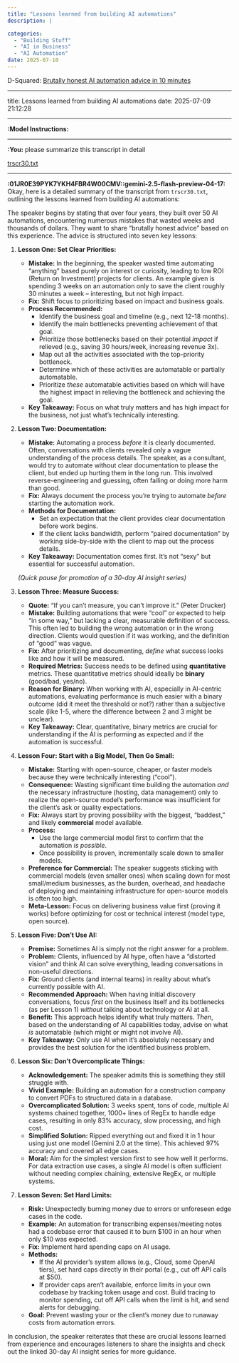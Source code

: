 ```yaml
---
title: "Lessons learned from building AI automations"
description: |

categories:
  - "Building Stuff"
  - "AI in Business"
  - "AI Automation"
date: 2025-07-10
---
```



D-Squared: [Brutally honest AI automation advice in 10 minutes](https://www.youtube.com/watch?v=i39uF1fXncg)

---

title: Lessons learned from building AI automations
date: 2025-07-09 21:12:28

---

**:Model Instructions:** 

  ---

  
**:You:** please summarize this transcript in detail

[trscr30.txt](/Users/mortenlorenzen/Desktop/trscr30.txt)

---

**:01JR0E39PYK7YKH4FBR4W00CMV::gemini-2.5-flash-preview-04-17:** Okay, here is a detailed summary of the transcript from `trscr30.txt`, outlining the lessons learned from building AI automations:

The speaker begins by stating that over four years, they built over 50 AI automations, encountering numerous mistakes that wasted weeks and thousands of dollars. They want to share "brutally honest advice" based on this experience. The advice is structured into seven key lessons:

1.  **Lesson One: Set Clear Priorities:**
    *   **Mistake:** In the beginning, the speaker wasted time automating "anything" based purely on interest or curiosity, leading to low ROI (Return on Investment) projects for clients. An example given is spending 3 weeks on an automation only to save the client roughly 30 minutes a week – interesting, but not high impact.
    *   **Fix:** Shift focus to prioritizing based on impact and business goals.
    *   **Process Recommended:**
        *   Identify the business goal and timeline (e.g., next 12-18 months).
        *   Identify the main bottlenecks preventing achievement of that goal.
        *   Prioritize those bottlenecks based on their potential *impact* if relieved (e.g., saving 30 hours/week, increasing revenue 3x).
        *   Map out all the activities associated with the top-priority bottleneck.
        *   Determine which of these activities are automatable or partially automatable.
        *   Prioritize *these* automatable activities based on which will have the highest impact in relieving the bottleneck and achieving the goal.
    *   **Key Takeaway:** Focus on what truly matters and has high impact for the business, not just what's technically interesting.

2.  **Lesson Two: Documentation:**
    *   **Mistake:** Automating a process *before* it is clearly documented. Often, conversations with clients revealed only a vague understanding of the process details. The speaker, as a consultant, would try to automate without clear documentation to please the client, but ended up hurting them in the long run. This involved reverse-engineering and guessing, often failing or doing more harm than good.
    *   **Fix:** Always document the process you're trying to automate *before* starting the automation work.
    *   **Methods for Documentation:**
        *   Set an expectation that the client provides clear documentation before work begins.
        *   If the client lacks bandwidth, perform "paired documentation" by working side-by-side with the client to map out the process details.
    *   **Key Takeaway:** Documentation comes first. It's not "sexy" but essential for successful automation.

    *(Quick pause for promotion of a 30-day AI insight series)*

3.  **Lesson Three: Measure Success:**
    *   **Quote:** "If you can't measure, you can't improve it." (Peter Drucker)
    *   **Mistake:** Building automations that were "cool" or expected to help "in some way," but lacking a clear, measurable definition of success. This often led to building the wrong automation or in the wrong direction. Clients would question if it was working, and the definition of "good" was vague.
    *   **Fix:** After prioritizing and documenting, *define* what success looks like and how it will be measured.
    *   **Required Metrics:** Success needs to be defined using **quantitative** metrics. These quantitative metrics should ideally be **binary** (good/bad, yes/no).
    *   **Reason for Binary:** When working with AI, especially in AI-centric automations, evaluating performance is much easier with a binary outcome (did it meet the threshold or not?) rather than a subjective scale (like 1-5, where the difference between 2 and 3 might be unclear).
    *   **Key Takeaway:** Clear, quantitative, binary metrics are crucial for understanding if the AI is performing as expected and if the automation is successful.

4.  **Lesson Four: Start with a Big Model, Then Go Small:**
    *   **Mistake:** Starting with open-source, cheaper, or faster models because they were technically interesting ("cool").
    *   **Consequence:** Wasting significant time building the automation *and* the necessary infrastructure (hosting, data management) only to realize the open-source model's performance was insufficient for the client's ask or quality expectations.
    *   **Fix:** Always start by proving possibility with the biggest, "baddest," and likely **commercial** model available.
    *   **Process:**
        *   Use the large commercial model first to confirm that the automation *is possible*.
        *   Once possibility is proven, incrementally scale down to smaller models.
    *   **Preference for Commercial:** The speaker suggests sticking with commercial models (even smaller ones) when scaling down for most small/medium businesses, as the burden, overhead, and headache of deploying and maintaining infrastructure for open-source models is often too high.
    *   **Meta-Lesson:** Focus on delivering business value first (proving it works) before optimizing for cost or technical interest (model type, open source).

5.  **Lesson Five: Don't Use AI:**
    *   **Premise:** Sometimes AI is simply not the right answer for a problem.
    *   **Problem:** Clients, influenced by AI hype, often have a "distorted vision" and think AI can solve everything, leading conversations in non-useful directions.
    *   **Fix:** Ground clients (and internal teams) in reality about what's currently possible with AI.
    *   **Recommended Approach:** When having initial discovery conversations, focus *first* on the business itself and its bottlenecks (as per Lesson 1) *without* talking about technology or AI at all.
    *   **Benefit:** This approach helps identify what truly matters. *Then*, based on the understanding of AI capabilities today, advise on what *is* automatable (which might or might not involve AI).
    *   **Key Takeaway:** Only use AI when it's absolutely necessary and provides the best solution for the identified business problem.

6.  **Lesson Six: Don't Overcomplicate Things:**
    *   **Acknowledgement:** The speaker admits this is something they still struggle with.
    *   **Vivid Example:** Building an automation for a construction company to convert PDFs to structured data in a database.
    *   **Overcomplicated Solution:** 3 weeks spent, tons of code, multiple AI systems chained together, 1000+ lines of RegEx to handle edge cases, resulting in only 83% accuracy, slow processing, and high cost.
    *   **Simplified Solution:** Ripped everything out and fixed it in 1 hour using just one model (Gemini 2.0 at the time). This achieved 97% accuracy and covered all edge cases.
    *   **Moral:** Aim for the simplest version first to see how well it performs. For data extraction use cases, a single AI model is often sufficient without needing complex chaining, extensive RegEx, or multiple systems.

7.  **Lesson Seven: Set Hard Limits:**
    *   **Risk:** Unexpectedly burning money due to errors or unforeseen edge cases in the code.
    *   **Example:** An automation for transcribing expenses/meeting notes had a codebase error that caused it to burn $100 in an hour when only $10 was expected.
    *   **Fix:** Implement hard spending caps on AI usage.
    *   **Methods:**
        *   If the AI provider's system allows (e.g., Cloud, some OpenAI tiers), set hard caps directly in their portal (e.g., cut off API calls at $50).
        *   If provider caps aren't available, enforce limits in your own codebase by tracking token usage and cost. Build tracing to monitor spending, cut off API calls when the limit is hit, and send alerts for debugging.
    *   **Goal:** Prevent wasting your or the client's money due to runaway costs from automation errors.

In conclusion, the speaker reiterates that these are crucial lessons learned from experience and encourages listeners to share the insights and check out the linked 30-day AI insight series for more guidance.

